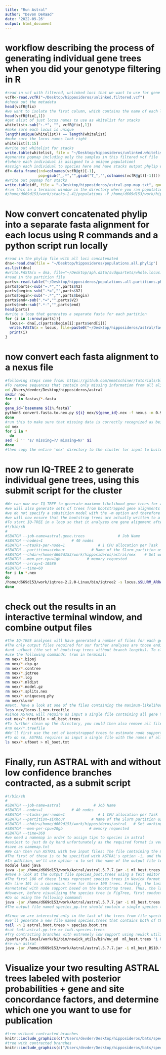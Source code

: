 ```yaml
---
title: "Run Astral"
author: "Devon DeRaad"
date: '2022-09-26'
output: html_document
---
```


# workflow describing the process of generating individual gene trees when you did your genotype filtering in R
```r
#read in vcf with filtered, unlinked loci that we want to use for gene tree estimation
vcfR<-read.vcfR("~/Desktop/hipposideros/unlinked.filtered.vcf")
#check out the metadata
head(vcfR@fix)
#we want to isolate the first column, which contains the name of each locus
head(vcfR@fix[,1])
#get alist of just locus names to use as whitelist for stacks
whitelist<-sub(":.*", "", vcfR@fix[,1])
#make sure each locus is unique
length(unique(whitelist)) == length(whitelist)
#make sure the locus names look right
whitelist[1:15]
#write out whitelist for stacks
write.table(whitelist, file = "~/Desktop/hipposideros/unlinked.whitelist.txt", quote = F, row.names = F, col.names = F)
#generate popmap including only the samples in this filtered vcf file
#(where each individual is assigned to a unique population)
#assign each individual to species here and have stacks output phylip with ambiguity codes
df<-data.frame(ind=colnames(vcfR@gt)[-1],
               pop=gsub("_.*","",gsub("T_","",colnames(vcfR@gt)[-1])))
#write out popmap for stacks
write.table(df, file = "~/Desktop/hipposideros/astral.pop.map.txt", quote = F, row.names = F, col.names = F, sep = "\t")
#run this in a terminal window in the directory where you ran populations originally (whitelist includes the loci you want to keep and popmap includes the samples you want to keep based on filtering)
#/home/d669d153/work/stacks-2.41/populations -P /home/d669d153/work/hipposideros/stacks_n3 -O . -M astral.pop.map.txt --whitelist unlinked.whitelist.txt --phylip-var-all
```

# Now convert concatenated phylip into a separate fasta alignment for each locus using R commands and a python script run locally
```r
#read in the phylip file with all loci concatenated
dna<-read.dna(file = "~/Desktop/hipposideros/populations.all.phylip")
as.list(dna)
#write.FASTA(x = dna, file="~/Desktop/aph.data/svdquartets/whole.locus.2725.fasta")
#read in the partition file
parts<-read.table("~/Desktop/hipposideros/populations.all.partitions.phylip")
parts$parts<-sub("=.*","",parts$V2)
parts$begin<-sub(".*=","",parts$V2)
parts$begin<-sub("-.*","",parts$begin)
parts$end<-sub(".*=","",parts$V2)
parts$end<-sub(".*-","",parts$end)
head(parts)
#write a loop that generates a separate fasta for each partition
for (i in 1:nrow(parts)){
  locus<- dna[,c(parts$begin[i]:parts$end[i])]
  write.FASTA(x = locus, file=paste0("~/Desktop/hipposideros/astral/fastas/locus.",i,".fasta"))
  print(i)
}
```

# now convert each fasta alignment to a nexus file
```bash
#following steps come from: https://github.com/mmatschiner/tutorials/blob/master/ml_species_tree_inference/README.md#astral
#To remove sequences that contain only missing information from all alignments, and at the same time translate all alignments into Nexus format, we can use the Python script convert.py with the following commands: (run in bash)
cd /Users/devder/Desktop/hipposideros/astral
mkdir nex
for i in fastas/*.fasta
do
gene_id=`basename ${i%.fasta}`
python3 convert.fasta.to.nex.py ${i} nex/${gene_id}.nex -f nexus -m 0.9
done
#run this to make sure that missing data is correctly recognized as being encoded by 'N' rather than '?'
cd nex
for i in *
  do
sed -i '' 's/ missing=?/ missing=N/' $i
done
#then copy the entire 'nex' directory to the cluster for input to build gene trees using IQTREE 2
```

# now run IQ-TREE 2 to generate individual gene trees, using this submit script for the cluster
```bash
#We can now use IQ-TREE to generate maximum-likelihood gene trees for all alignments. To be able to later use bootstrapping with ASTRAL,
#we will also generate sets of trees from bootstrapped gene alignments in the same IQ-TREE analysis, by using the option -B 
#we do not specify a substition model with the -m option and therefore allow IQ-TREE to automatically select the best-fitting model.
#we will now ensure that the bootstrap trees are actually written to a file, and not just summarized in the output, by specifying the option --wbt.
#To start IQ-TREE in a loop so that it analyzes one gene alignment after the other, use the following commands: (run on the cluster, 2725 gene trees take ~8 hours to generate on my laptop)
#!/bin/sh
#
#SBATCH --job-name=astral.gene.trees               # Job Name
#SBATCH --nodes=1             # 40 nodes
#SBATCH --ntasks-per-node=1               # 1 CPU allocation per Task
#SBATCH --partition=sixhour            # Name of the Slurm partition used
#SBATCH --chdir=/home/d669d153/work/hipposideros/astral/nex    # Set working d$
#SBATCH --mem-per-cpu=1gb            # memory requested
#SBATCH --array=1-10586
#SBATCH --time=60
for i in *.nex
do
/home/d669d153/work/iqtree-2.2.0-Linux/bin/iqtree2 -s locus.$SLURM_ARRAY_TASK_ID.nex -bb 1000 -wbt -nt AUTO
done
```

# check out the results in an interactive terminal window, and combine output files
```bash
#The IQ-TREE analyses will have generated a number of files for each gene, containing run info, a distance matrix, starting trees, and so on.
#The only output files required for our further analyses are those ending in .treefile (the maximum-likelihood gene trees with branch lengths)
#and .ufboot (the set of bootstrap trees without branch lengths). To clean up the directory and keep only the important files,
#use the following commands: (run in terminal)
rm nex/*.bionj
rm nex/*.ckp.gz
rm nex/*.contree
rm nex/*.iqtree
rm nex/*.log
rm nex/*.mldist
rm nex/*.model.gz
rm nex/*.splits.nex
rm nex/*.uniqueseq.phy
rm nex/slurm*
#Next, have a look at one of the files containing the maximum-likelihood trees, e.g. with the following command:
less nex/locus.1.nex.treefile
#Since ASTRAL will require as input a single file containing all gene trees, combine all files with maximum-likelihood trees into a single file named ml_best.trees, using the following command:
cat nex/*.treefile > ml_best.trees
#To further clean up the directory, you could then also remove all files that contain the maximum-likelihood trees for single genes, using
#rm nex/*.treefile
#We'll first use the set of bootstrapped trees to estimate node support on the species tree.
#To do so, ASTRAL requires as input a single file with the names of all the files containing bootstrapped trees. We can generate such a file with the following command:
ls nex/*.ufboot > ml_boot.txt
```

# Finally, run ASTRAL with and without low confidence branches contracted, as a submit script
```bash
#!/bin/sh
#
#SBATCH --job-name=astral               # Job Name
#SBATCH --nodes=1             # 40 nodes
#SBATCH --ntasks-per-node=1               # 1 CPU allocation per Task
#SBATCH --partition=sixhour            # Name of the Slurm partition used
#SBATCH --chdir=/home/d669d153/work/hipposideros/astral   # Set working d$
#SBATCH --mem-per-cpu=20gb            # memory requested
#SBATCH --time=360
#we need a namemap in order to assign tips to species in astral
#easiest to just do by hand unfortunately as the required format is very un-table-like
#save as namemap.txt
#We can then run ASTRAL with two input files: The file containing the maximum-likelihood trees for each gene (ml_best.trees), and the file containing the names of all files with bootstrapped trees (ml_boot.txt).
#The first of these is to be specified with ASTRAL's option -i, and the second should be given with option -b.
#In addition, we'll use option -o to set the name of the output file to species_boot.trees:
module load java
java -jar /home/d669d153/work/Astral/astral.5.7.7.jar -i ml_best.trees -a namemap.txt -b ml_boot.txt --outgroup PNG -o astral.boot.trees
#Have a look at the output file species_boot.trees using a text editor (or again the command less). You'll see that it contains 102 lines. 
#The first 100 of these lines represent species trees in Newick format estimated for each the first 100 bootstrapped trees of each gene.
#On line 101 is a consensus tree for these 100 trees. Finally, the last line contains the species tree estimated from the maximum-likelihood gene trees,
#annotated with node support based on the bootstrap trees. Thus, the last line contains the species tree that we'll use for interpretation.
#However, before visualizing the species tree in FigTree, first conduct the second ASTRAL analysis based on the maximum-likelihood trees alone.
#Do so using the following command:
java -jar /home/d669d153/work/Astral/astral.5.7.7.jar -i ml_best.trees -a namemap.txt --outgroup PNG -o astral.pp.tre
#The output file named species_pp.tre should contain a single species tree, annotated with posterior probabilities as node support.
  
#Since we are interested only in the last of the trees from file species_boot.trees as well as the tree from file species_pp.tre,
#we'll generate a new file named species.trees that contains both of these two trees using the following commands:
tail -n 1 astral.boot.trees > species.boot.tre
#cat todi.astral.pp.tre >> todi.species.trees
#Try contracting branches with extremely low support using newick utilities to see if this improves resolution
/panfs/pfs.local/work/bi/bin/newick_utils/bin/nw_ed  ml_best.trees 'i & b<=10' o > ml_best_BS10.trees
#re-run astral
java -jar /home/d669d153/work/Astral/astral.5.7.7.jar -i ml_best_BS10.trees -a namemap.txt --outgroup PNG -o astral.pp.BS10.tre
```

# Visualize your two resulting ASTRAL trees labeled with posterior probabilities + gene and site concordance factors, and determine which one you want to use for publication
```r
#tree without contracted branches
knitr::include_graphics(c("/Users/devder/Desktop/hipposideros/bats/species.trees/astral/astral.pp.png"))
#tree with contracted branches
knitr::include_graphics(c("/Users/devder/Desktop/hipposideros/bats/species.trees/astral/astral.pp.BS10.png"))
```

